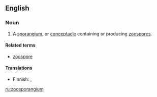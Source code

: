 ==English==

===Noun===
{{en-noun|zoosporangia}}

# {{botany}} A [[sporangium]], or [[conceptacle]] containing or producing [[zoospore]]s.

====Related terms====
*[[zoospore]]

====Translations====
{{top}}
*Finnish: {{t-|fi|parveiluitiöpesäke}}, {{t-|fi|zoosporangio}}
{{bottom}}

[[ru:zoosporangium]]